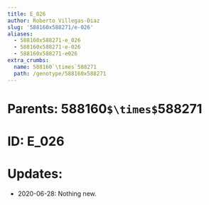 ```yaml
---
title: E_026
author: Roberto Villegas-Diaz
slug: '588160x588271/e-026'
aliases:
  - 588160x588271-e_026
  - 588160x588271-e-026
  - 588160x588271-e026
extra_crumbs:
  name: 588160`\times`588271
  path: /genotype/588160x588271
---
```


# **Parents**: 588160`$\times$`588271
# **ID**: E_026
# **Updates**: 
 - 2020-06-28: Nothing new.

